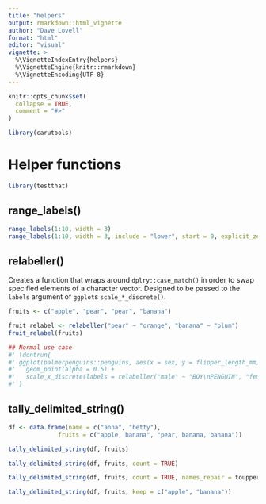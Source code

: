 ```yaml
---
title: "helpers"
output: rmarkdown::html_vignette
author: "Dave Lovell"
format: "html"
editor: "visual"
vignette: >
  %\VignetteIndexEntry{helpers}
  %\VignetteEngine{knitr::rmarkdown}
  %\VignetteEncoding{UTF-8}
---
```


```r
knitr::opts_chunk$set(
  collapse = TRUE,
  comment = "#>"
)
```

```r
library(carutools)
```

<!-- WARNING - This vignette is generated by {fusen} from dev/flat_helpers.qmd: do not edit by hand -->


# Helper functions
```r
library(testthat)
```


## range_labels()

```r
range_labels(1:10, width = 3)
range_labels(1:10, width = 3, include = "lower", start = 0, explicit_zero = TRUE)
```



## relabeller()

Creates a function that wraps around `dplry::case_match()` in order to swap specified elements of a character vector. Designed to be passed to the `labels` argument of `ggplot`s `scale_*_discrete()`.

```r
fruits <- c("apple", "pear", "pear", "banana")

fruit_relabel <- relabeller("pear" ~ "orange", "banana" ~ "plum")
fruit_relabel(fruits)

## Normal use case
#' \dontrun{
#' ggplot(palmerpenguins::penguins, aes(x = sex, y = flipper_length_mm)) +
#'   geom_point(alpha = 0.5) +
#'   scale_x_discrete(labels = relabeller("male" ~ "BOY\nPENGUIN", "female" ~ "GIRL\nPENGUIN"))
#' }
```



## tally_delimited_string()

```r
df <- data.frame(name = c("anna", "betty"),
              fruits = c("apple, banana", "pear, banana, banana"))

tally_delimited_string(df, fruits)

tally_delimited_string(df, fruits, count = TRUE)

tally_delimited_string(df, fruits, count = TRUE, names_repair = toupper)

tally_delimited_string(df, fruits, keep = c("apple", "banana"))

```


